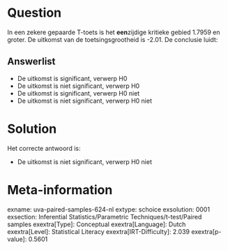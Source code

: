 Question
========

In een zekere gepaarde T-toets is het **een**zijdige kritieke gebied
1.7959 en groter. De uitkomst van de toetsingsgrootheid is -2.01. De
conclusie luidt:

Answerlist
----------

* De uitkomst is significant, verwerp H0
* De uitkomst is niet significant, verwerp H0
* De uitkomst is significant, verwerp H0 niet
* De uitkomst is niet significant, verwerp H0 niet

Solution
========

Het correcte antwoord is: 

* De uitkomst is niet significant, verwerp H0 niet

Meta-information
================
exname: uva-paired-samples-624-nl
extype: schoice
exsolution: 0001
exsection: Inferential Statistics/Parametric Techniques/t-test/Paired samples
exextra[Type]: Conceptual
exextra[Language]: Dutch
exextra[Level]: Statistical Literacy
exextra[IRT-Difficulty]: 2.039
exextra[p-value]: 0.5601
